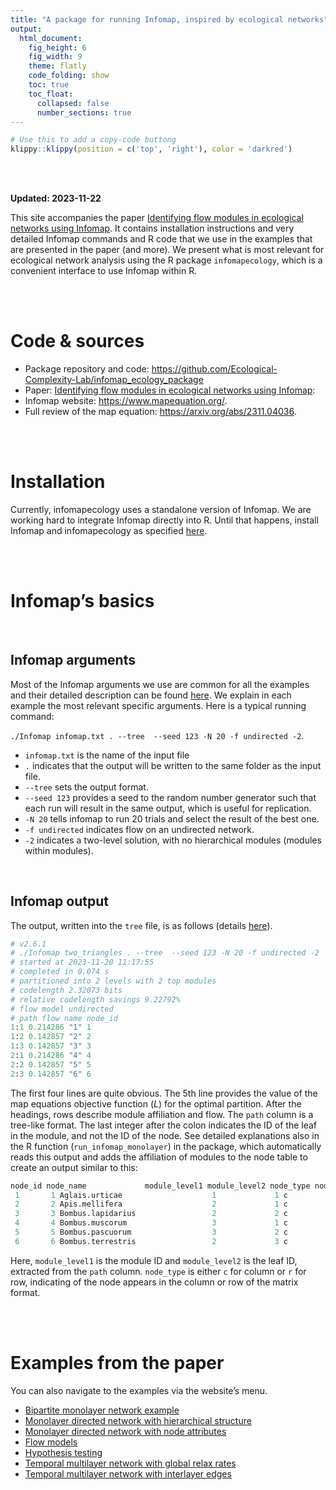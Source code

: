 ```yaml
---
title: "A package for running Infomap, inspired by ecological networks"
output:
  html_document: 
    fig_height: 6
    fig_width: 9
    theme: flatly
    code_folding: show
    toc: true
    toc_float:
      collapsed: false
      number_sections: true
---
```


```r
# Use this to add a copy-code buttong
klippy::klippy(position = c('top', 'right'), color = 'darkred')
```

<br>
<br>

**Updated: 2023-11-22**

This site accompanies the paper [Identifying flow modules in ecological networks using Infomap](https://onlinelibrary.wiley.com/doi/10.1111/2041-210X.13569). It contains installation instructions and very detailed Infomap commands and R code that we use in the examples that are presented in the paper (and more). We present what is most relevant for ecological network analysis using the R package `infomapecology`, which is a convenient interface to use Infomap within R.

<br>
<br>

# Code & sources
- Package repository and code: [https://github.com/Ecological-Complexity-Lab/infomap_ecology_package](https://github.com/Ecological-Complexity-Lab/infomap_ecology_package)
- Paper: [Identifying flow modules in ecological networks using Infomap](https://onlinelibrary.wiley.com/doi/10.1111/2041-210X.13569):
- Infomap website: [https://www.mapequation.org/](https://www.mapequation.org/).
- Full review of the map equation: [https://arxiv.org/abs/2311.04036](https://arxiv.org/abs/2311.04036).

<br>
<br>

# Installation

Currently, infomapecology uses a standalone version of Infomap. We are working hard to integrate Infomap directly into R. Until that happens, install Infomap and infomapecology as specified [here](https://ecological-complexity-lab.github.io/infomap_ecology_package/installation).

<br>
<br> 

# Infomap's basics

<br>

## Infomap arguments

Most of the Infomap arguments we use are common for all the examples and their detailed description can be found [here](https://www.mapequation.org/infomap/#Parameters). We explain in each example the most relevant specific arguments. Here is a typical running command:

`./Infomap infomap.txt . --tree  --seed 123 -N 20 -f undirected -2`.

* `infomap.txt` is the name of the input file
*  `.` indicates that the output will be written to the same folder as the input file.
* `--tree` sets the output format.
* `--seed 123` provides a seed to the random number generator such that each run will result in the same output, which is useful for replication.
* `-N 20` tells infomap to run 20 trials and select the result of the best one.
* `-f undirected` indicates flow on an undirected network.
* `-2` indicates a two-level solution, with no hierarchical modules (modules within modules).

<br>

## Infomap output

The output, written into the `tree` file, is as follows (details [here](https://www.mapequation.org/infomap/#OutputTree)). 

```python
# v2.6.1
# ./Infomap two_triangles . --tree  --seed 123 -N 20 -f undirected -2
# started at 2023-11-20 11:17:55
# completed in 0.074 s
# partitioned into 2 levels with 2 top modules
# codelength 2.32073 bits
# relative codelength savings 9.22792%
# flow model undirected
# path flow name node_id
1:1 0.214286 "1" 1
1:2 0.142857 "2" 2
1:3 0.142857 "3" 3
2:1 0.214286 "4" 4
2:2 0.142857 "5" 5
2:3 0.142857 "6" 6
```


The first four lines are quite obvious. The 5th line provides the value of the map equations objective function (_L_) for the optimal partition. After the headings, rows describe module affiliation and flow. The `path` column is a tree-like format. The last integer after the colon indicates the ID of the leaf in the module, and not the ID of the node. See detailed explanations also in the R function (`run_infomap_monolayer`) in the package, which automatically reads this output and adds the affiliation of modules to the node table to create an output similar to this:

```python
node_id node_name             module_level1 module_level2 node_type node_group
 1       1 Aglais.urticae                    1             1 c         A         
 2       2 Apis.mellifera                    2             1 c         A         
 3       3 Bombus.lapidarius                 2             2 c         A         
 4       4 Bombus.muscorum                   3             1 c         A         
 5       5 Bombus.pascuorum                  3             2 c         A         
 6       6 Bombus.terrestris                 2             3 c         A 
```

Here, `module_level1` is the module ID and `module_level2` is the leaf ID, extracted from the `path` column. `node_type` is either `c` for column or `r` for row, indicating of the node appears in the column or row of the matrix format.

<br>
<br>

# Examples from the paper

You can also navigate to the examples via the website's menu.

* [Bipartite monolayer network example](https://ecological-complexity-lab.github.io/infomap_ecology_package/bipartite)
* [Monolayer directed network with hierarchical structure](https://ecological-complexity-lab.github.io/infomap_ecology_package/monolayer_heirarchical)
* [Monolayer directed network with node attributes](https://ecological-complexity-lab.github.io/infomap_ecology_package/monolayer_node_attributes)
* [Flow models](https://ecological-complexity-lab.github.io/infomap_ecology_package/flows)
* [Hypothesis testing](https://ecological-complexity-lab.github.io/infomap_ecology_package/hypothesis_test)
* [Temporal multilayer network with global relax rates](https://ecological-complexity-lab.github.io/infomap_ecology_package/multilayer_relax)
* [Temporal multilayer network with interlayer edges](https://ecological-complexity-lab.github.io/infomap_ecology_package/multilayer_interlayer)





